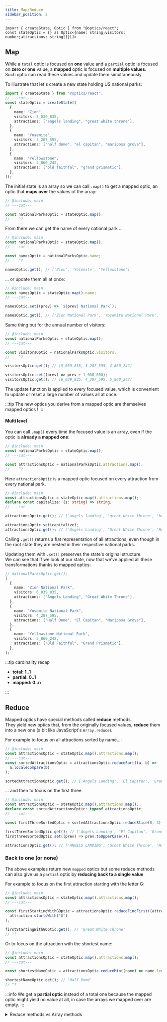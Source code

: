 ```yaml
---
title: Map/Reduce
sidebar_position: 2
---
```


```twoslash include main
import { createState, Optic } from "@optics/react";
const stateOptic = {} as Optic<{name: string;visitors: number;attractions: string[]}[]>
```

## Map

While a `total` optic is focused on **one** value and a `partial` optic is focused on **zero or one** value, a **mapped** optic is focused on **multiple values**.  
Such optic can read these values and update them simultaneously.

To illustrate that let's create a new state holding US national parks:

```ts twoslash
import { createState } from "@optics/react";
// ---cut---
const stateOptic = createState([
  {
    name: "Zion",
    visitors: 5_039_835,
    attractions: ["angels landing", "great white throne"],
  },
  {
    name: "Yosemite",
    visitors: 3_287_595,
    attractions: ["half dome", "el capitan", "mariposa grove"],
  },
  {
    name: "Yellowstone",
    visitors: 4_860_242,
    attractions: ["old faithful", "grand prismatic"],
  },
]);
```

The initial state is an array so we can call `.map()` to get a mapped optic, an optic that **maps over** the values of the array:

```ts twoslash
// @include: main
// ---cut---

const nationalParksOptic = stateOptic.map();
//    ^?
```

From there we can get the name of every national park ...

```ts twoslash
// @include: main
const nationalParksOptic = stateOptic.map();
// ---cut---

const namesOptic = nationalParksOptic.name;
//    ^?

namesOptic.get(); // ['Zion', 'Yosemite', 'Yellowstone']
```

... or update them all at once:

```ts twoslash
// @include: main
const namesOptic = stateOptic.map().name;
// ---cut---

namesOptic.set((prev) => `${prev} National Park`);

namesOptic.get(); // ['Zion National Park', 'Yosemite National Park', 'Yellowstone National Park']
```

Same thing but for the annual number of visitors:

```ts twoslash
// @include: main
const nationalParksOptic = stateOptic.map();
// ---cut---

const visitorsOptic = nationalParksOptic.visitors;
//    ^?

visitorsOptic.get(); // [5_039_835, 3_287_595, 4_860_242]

visitorsOptic.set((prev) => prev + 1_000_000);
visitorsOptic.get(); // [6_039_835, 4_287_595, 5_860_242]
```

The update function is applied to every focused value, which is convenient to update or reset a large number of values all at once.

:::tip
The new optics you derive from a mapped optic are themselves mapped optics !
:::

#### Multi level

You can call `.map()` every time the focused value is an array, even if the optic is **already a mapped one**:

```ts twoslash
// @include: main
const nationalParksOptic = stateOptic.map();
// ---cut---

const attractionsOptic = nationalParksOptic.attractions.map();
//    ^?
```

Here `attractionsOptic` is a mapped optic focused on every attraction from every national park.

```ts twoslash
// @include: main
const attractionsOptic = stateOptic.map().attractions.map();
declare const capitalize: (s: string) => string;
// ---cut---

attractionsOptic.get(); // ['angels landing', 'great white throne', 'half dome', 'el capitan', 'mariposa grove', 'old faithful', 'grand prismatic']

attractionsOptic.set(capitalize);
attractionsOptic.get(); // ['Angels Landing', 'Great White Throne', 'Half Dome', 'El Capitan', 'Mariposa Grove', 'Old Faithful', 'Grand Prismatic']
```

Calling `.get()` returns a flat representation of all attractions, even though in the root state they are nested in their respective national parks.

Updating them with `.set()` preserves the state's original structure.  
We can see that if we look at our state, now that we've applied all these transformations thanks to mapped optics:

```ts
// nationalParksOptic.get();
[
  {
    name: "Zion National Park",
    visitors: 6_039_835,
    attractions: ["Angels Landing", "Great White Throne"],
  },
  {
    name: "Yosemite National Park",
    visitors: 4_287_595,
    attractions: ["Half Dome", "El Capitan", "Mariposa Grove"],
  },
  {
    name: "Yellowstone National Park",
    visitors: 5_860_242,
    attractions: ["Old Faithful", "Grand Prismatic"],
  },
];
```

:::tip cardinality recap

- **total: 1..1**
- **partial: 0..1**
- **mapped: 0..n**

:::

## Reduce

Mapped optics have special methods called **reduce** methods.  
They yield new optics that, from the originally focused values, **reduce** them into a new one (a bit like JavaScript's `Array.reduce`).

For example to focus on all attractions sorted by name...:

```ts twoslash
// @include: main
const attractionsOptic = stateOptic.map().attractions.map();
// ---cut---
const sortedAttractionsOptic = attractionsOptic.reduceSort((a, b) =>
  a.localeCompare(b)
);

sortedAttractionsOptic.get(); // ['Angels Landing', 'El Capitan', 'Grand Prismatic', 'Great White Throne', 'Half Dome', 'Mariposa Grove', 'Old Faithful']
```

... and then to focus on the first three:

```ts twoslash
// @include: main
const attractionsOptic = stateOptic.map().attractions.map();
declare const sortedAttractionsOptic: typeof attractionsOptic;
// ---cut---

const firstThreeSortedOptic = sortedAttractionsOptic.reduceSlice(0, 3);

firstThreeSortedOptic.get(); // ['Angels Landing', 'El Capitan', 'Grand Prismatic']
firstThreeSortedOptic.set((prev) => prev.toUpperCase());

attractionsOptic.get(); // ['ANGELS LANDING', 'Great White Throne', 'Half Dome', 'EL CAPITAN', 'Old Faithful', 'Mariposa Grove', 'GRAND PRISMATIC']
```

### Back to one (or none)

The above examples return new `mapped` optics but some reduce methods can also give us a `partial` optic by **reducing back to a single value**.

For example to focus on the first attraction starting with the letter G:

```ts twoslash
// @include: main
const attractionsOptic = stateOptic.map().attractions.map();
// ---cut---

const firstStartingWithGOptic = attractionsOptic.reduceFindFirst((attraction) =>
  attraction.startsWith("G")
);

firstStartingWithGOptic.get(); // 'Great White Throne'
// ^?
```

Or to focus on the attraction with the shortest name:

```ts twoslash
// @include: main
const attractionsOptic = stateOptic.map().attractions.map();
// ---cut---

const shortestNameOptic = attractionsOptic.reduceMin((name) => name.length);

shortestNameOptic.get(); // 'Half Dome'
// ^?
```

:::info
We get a **partial optic** instead of a total one because the mapped optic might yield no value at all, in case the arrays we mapped over are empty.
:::

<details>
  <summary>Reduce methods vs Array methods</summary>

You might have noticed that the reduce methods look a lot like the methods
available to optics focused on arrays (e.g.
`reduceFindFirst` vs `findFirst`).  
The difference is that array methods only operate on the array that's currently focused by the optic,
while reduce methods operate on the whole mapping.

It means that ...

```ts twoslash
// @include: main
const nationalParksOptic = stateOptic.map();
// ---cut---
const longestForEachParkOptic = nationalParksOptic.attractions.max(
  (attraction) => attraction.length
);

longestForEachParkOptic.get(); // ['Great White Throne', 'Mariposa Grove', 'Grand Prismatic']
// ^?
```

... is different from:

```ts twoslash
// @include: main
const nationalParksOptic = stateOptic.map();
// ---cut---

const mostAttractionsOptic = nationalParksOptic.attractions.reduceMax(
  (attractions) => attractions.length
);

mostAttractionsOptic.get(); // ['Half Dome', 'El Capitan', 'Mariposa Grove']
// ^?
```

The first example is a `mapped` optic that focuses on the attraction with the longest name for each national park.  
The second example is a `partial` optic focused on the attractions of the national park that has the most attractions (Yosemite).

</details>
